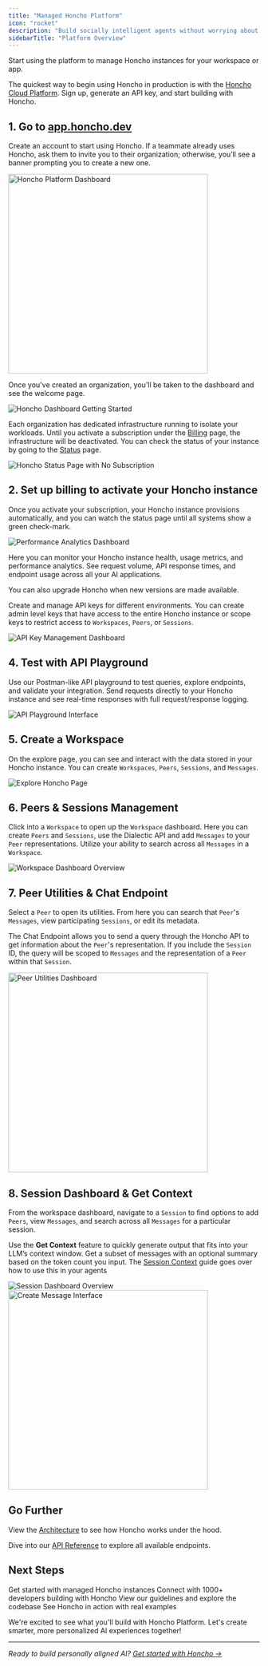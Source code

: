 ```yaml
---
title: "Managed Honcho Platform"
icon: "rocket"
description: "Build socially intelligent agents without worrying about infrastructure"
sidebarTitle: "Platform Overview"
---
```


<Card title="Sign up to start using Honcho!" icon="rocket" href="https://app.honcho.dev">
    Start using the platform to manage Honcho instances for your workspace or app.
</Card>

The quickest way to begin using Honcho in production is with the 
[Honcho Cloud Platform](https://app.honcho.dev). Sign up, generate an API key,
and start building with Honcho.

## 1. Go to [app.honcho.dev](https://app.honcho.dev)

Create an account to start using Honcho. If a teammate already uses Honcho, ask
them to invite you to their organization; otherwise, you’ll see a banner
prompting you to create a new one.

<Frame>
<img src="/images/app-screenshots/welcome-to-honcho.png" alt="Honcho Platform Dashboard" width="400" />
</Frame>

Once you've created an organization, you'll be taken to the dashboard and see
the welcome page.

<img src="/images/app-screenshots/get-started-copy.png" alt="Honcho Dashboard Getting Started"/>

Each organization has dedicated infrastructure running to isolate your
workloads. Until you activate a subscription under the
[Billing](https://app.honcho.dev/billing) page, the infrastructure will be
deactivated. You can check the status of your instance by going to the
[Status](https://app.honcho.dev/status) page.  

<img src="/images/app-screenshots/no-subscription-status.png" alt="Honcho Status Page with No Subscription" />

## **2. Set up billing to activate your Honcho instance**

Once you activate your subscription, your Honcho instance provisions
automatically, and you can watch the status page until all systems show a green
check-mark.

<img src="/images/app-screenshots/performance-analytics.png" alt="Performance Analytics Dashboard" />

Here you can monitor your Honcho instance health, usage metrics, and
performance analytics. See request volume, API response times, and endpoint
usage across all your AI applications.

You can also upgrade Honcho when new versions are made available.

Create and manage API keys for different environments. You can create admin
level keys that have access to the entire Honcho instance or scope keys to
restrict access to `Workspaces`, `Peers`, or `Sessions`.

<img src="/images/app-screenshots/api-keys.png" alt="API Key Management Dashboard" />

## **4. Test with API Playground**
Use our Postman-like API playground to test queries, explore endpoints, and
validate your integration. Send requests directly to your Honcho instance and
see real-time responses with full request/response logging.

<img src="/images/app-screenshots/api-playground.png" alt="API Playground Interface" />

## **5. Create a Workspace**
On the explore page, you can see and interact with the data stored in your
Honcho instance. You can create `Workspaces`, `Peers`, `Sessions`, and `Messages`. 

<img src="/images/app-screenshots/explore-honcho.png" alt="Explore Honcho Page" />

## **6. Peers & Sessions Management**
Click into a `Workspace` to open up the `Workspace` dashboard. Here you can create
`Peers` and `Sessions`, use the Dialectic API and add `Messages` to your `Peer`
representations. Utilize your ability to search across all `Messages` in a
`Workspace`.

<img src="/images/app-screenshots/workspace-dash.png" alt="Workspace Dashboard Overview" />


## **7. Peer Utilities & Chat Endpoint**
Select a `Peer` to open its utilities. From here you can search that `Peer`'s
`Messages`, view participating `Sessions`, or edit its metadata. 

The Chat Endpoint allows you to send a query through the Honcho API to get
information about the `Peer`'s representation. If you include the `Session` ID,
the query will be scoped to `Messages` and the representation of a `Peer`
within that `Session`.

<Frame>
<img src="/images/app-screenshots/peer-utilities.png" alt="Peer Utilities Dashboard" width="400" />
</Frame>


## **8. Session Dashboard & Get Context**
From the workspace dashboard, navigate to a `Session` to find options to add `Peers`, view `Messages`, and search across all `Messages` for a particular session. 

Use the **Get Context** feature to quickly generate output that fits into your
LLM’s context window. Get a subset of messages with an optional summary
based on the token count you input. The [Session Context](../../guides/get-context) guide goes over how to use this in your agents

<img src="/images/app-screenshots/session-dash.png" alt="Session Dashboard Overview" />

<Frame>
<img src="/images/app-screenshots/create-message.png" alt="Create Message Interface" width="400" />
</Frame>


## Go Further

View the [Architecture](/v2/documentation/reference/architecture) to see how Honcho works under the hood.

Dive into our [API Reference](/v2/api-reference) to explore all available endpoints.

## Next Steps

<CardGroup cols={2}>
  <Card title="Sign up to Honcho Platform" icon="rocket" href="https://app.honcho.dev">
    Get started with managed Honcho instances
  </Card>
  <Card title="Join our Discord" icon="discord" href="http://discord.gg/plasticlabs">
    Connect with 1000+ developers building with Honcho
  </Card>
  <Card title="Contribute to Honcho" icon="code" href="/v2/contributing/guidelines">
    View our guidelines and explore the codebase
  </Card>
  <Card title="Explore Examples" icon="book" href="/v2/guides">
    See Honcho in action with real examples
  </Card>
</CardGroup>

We're excited to see what you'll build with Honcho Platform. Let's create smarter, more personalized AI experiences together!

---

*Ready to build personally aligned AI? [Get started with Honcho →](https://app.honcho.dev)*
